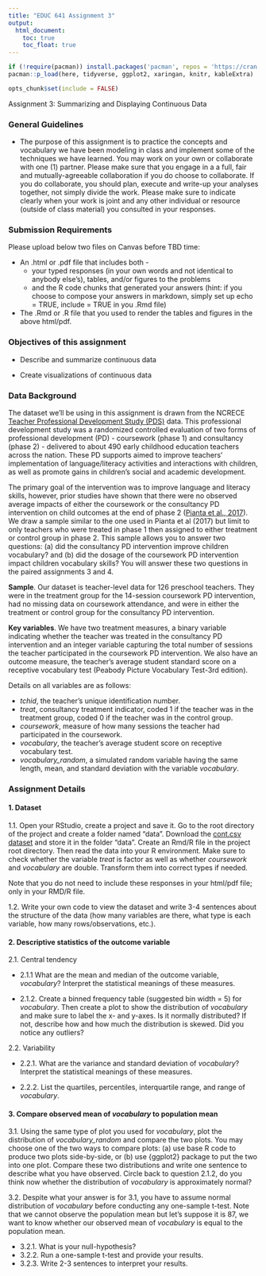 ```yaml
---
title: "EDUC 641 Assignment 3"
output:
  html_document:
    toc: true
    toc_float: true
---
```

```R
if (!require(pacman)) install.packages('pacman', repos = 'https://cran.rstudio.com')
pacman::p_load(here, tidyverse, ggplot2, xaringan, knitr, kableExtra)

opts_chunk$set(include = FALSE)
```


Assignment 3: Summarizing and Displaying Continuous Data

### General Guidelines

* The purpose of this assignment is to practice the concepts and vocabulary we have been modeling in class and implement some of the techniques we have learned. You may work on your own or collaborate with one (1) partner. Please make sure that you engage in a a full, fair and mutually-agreeable collaboration if you do choose to collaborate. If you do collaborate, you should plan, execute and write-up your analyses together, not simply divide the work. Please make sure to indicate clearly when your work is joint and any other individual or resource (outside of class material) you consulted in your responses.

### Submission Requirements

Please upload below two files on Canvas before TBD time:  

 * An .html or .pdf file that includes both - 
   + your typed responses (in your own words and not identical to anybody else's), tables, and/or figures to the problems  
   + and the R code chunks that generated your answers (hint: if you choose to compose your answers in markdown, simply set up echo = TRUE, include = TRUE in you .Rmd file)  
   
 * The .Rmd or .R file that you used to render the tables and figures in the above html/pdf. 

### Objectives of this assignment

 * Describe and summarize continuous data

 * Create visualizations of continuous data

### Data Background

The dataset we'll be using in this assignment is drawn from the NCRECE [Teacher Professional Development Study (PDS)](https://www.icpsr.umich.edu/web/ICPSR/studies/34848) data. This professional development study was a randomized controlled evaluation of two forms of professional development (PD) - coursework (phase 1) and consultancy (phase 2) - delivered to about 490 early childhood education teachers across the nation. These PD supports aimed to improve teachers' implementation of language/literacy activities and interactions with children, as well as promote gains in children's social and academic development. 

The primary goal of the intervention was to improve language and literacy skills, however, prior studies have shown that there were no observed average impacts of either the coursework or the consultancy PD intervention on child outcomes at the end of phase 2 ([Pianta et al., 2017](https://www.tandfonline.com/doi/abs/10.1080/10409289.2017.1319783?journalCode=heed20)). We draw a sample similar to the one used in Pianta et al (2017) but limit to only teachers who were treated in phase 1 then assigned to either treatment or control group in phase 2. This sample allows you to answer two questions: (a) did the consultancy PD intervention improve children vocabulary? and (b) did the dosage of the coursework PD intervention impact children vocabulary skills? You will answer these two questions in the paired assignments 3 and 4.

**Sample**. Our dataset is teacher-level data for 126 preschool teachers. They were in the treatment group for the 14-session coursework PD intervention, had no missing data on coursework attendance, and were in either the treatment or control group for the consultancy PD intervention.

**Key variables**. We have two treatment measures, a binary variable indicating whether the teacher was treated in the consultancy PD intervention and an integer variable capturing the total number of sessions the teacher participated in the coursework PD intervention. We also have an outcome measure, the teacher's average student standard score on a receptive vocabulary test (Peabody Picture Vocabulary Test-3rd edition). 

Details on all variables are as follows:

 * *tchid*, the teacher's unique identification number.
 * *treat*, consultancy treatment indicator, coded 1 if the teacher was in the treatment group, coded 0 if the teacher was in the control group.  
 * *coursework*, measure of how many sessions the teacher had participated in the coursework. 
 * *vocabulary*, the teacher's average student score on receptive vocabulary test. 
 * *vocabulary_random*, a simulated random variable having the same length, mean, and standard deviation with the variable *vocabulary*.

### Assignment Details

#### 1. Dataset

1.1. Open your RStudio, create a project and save it. Go to the root directory of the project and create a folder named "data". Download the [cont.csv dataset](./data/cont.csv) and store it in the folder "data". Create an Rmd/R file in the project root directory. Then read the data into your R environment. 
Make sure to check whether the variable *treat* is factor as well as whether *coursework* and *vocabulary* are double. Transform them into correct types if needed. 

Note that you do not need to include these responses in your html/pdf file; only in your RMD/R file.

1.2. Write your own code to view the dataset and write 3-4 sentences about the structure of the data (how many variables are there, what type is each variable, how many rows/observations, etc.).  

#### 2. Descriptive statistics of the outcome variable

2.1. Central tendency

 * 2.1.1 What are the mean and median of the outcome variable, *vocabulary*? Interpret the statistical meanings of these measures.

 * 2.1.2. Create a binned frequency table (suggested bin width = 5) for *vocabulary*. Then create a plot to show the distribution of *vocabulary* and make sure to label the x- and y-axes. Is it normally distributed? If not, describe how and how much the distribution is skewed. Did you notice any outliers?

2.2. Variability 

 * 2.2.1. What are the variance and standard deviation of *vocabulary*? Interpret the statistical meanings of these measures.

 * 2.2.2. List the quartiles, percentiles, interquartile range, and range of *vocabulary*.

#### 3. Compare observed mean of *vocabulary* to population mean

3.1. Using the same type of plot you used for *vocabulary*, plot the distribution of *vocabulary_random*  and compare the two plots. You may choose one of the two ways to compare plots: (a) use base R code to produce two plots side-by-side, or (b) use {ggplot2} package to put the two into one plot. Compare these two distributions and write one sentence to describe what you have observed. Circle back to question 2.1.2, do you think now whether the distribution of *vocabulary* is approximately normal? 

3.2. Despite what your answer is for 3.1, you have to assume normal distribution of *vocabulary* before conducting any one-sample t-test. Note that we cannot observe the population mean but let's suppose it is 87, we want to know whether our observed mean of *vocabulary* is equal to the population mean.

 * 3.2.1. What is your null-hypothesis?
 * 3.2.2. Run a one-sample t-test and provide your results.
 * 3.2.3. Write 2-3 sentences to interpret your results.







